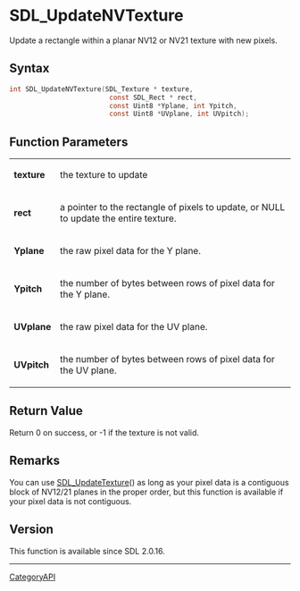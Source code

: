 = SDL_UpdateNVTexture =

Update a rectangle within a planar NV12 or NV21 texture with new pixels.

== Syntax ==

<syntaxhighlight lang='c'>
int SDL_UpdateNVTexture(SDL_Texture * texture,
                         const SDL_Rect * rect,
                         const Uint8 *Yplane, int Ypitch,
                         const Uint8 *UVplane, int UVpitch);
</syntaxhighlight>

== Function Parameters ==

{|
|'''texture'''
|the texture to update
|-
|'''rect'''
|a pointer to the rectangle of pixels to update, or NULL to update the entire texture.
|-
|'''Yplane'''
|the raw pixel data for the Y plane.
|-
|'''Ypitch'''
|the number of bytes between rows of pixel data for the Y plane.
|-
|'''UVplane'''
|the raw pixel data for the UV plane.
|-
|'''UVpitch'''
|the number of bytes between rows of pixel data for the UV plane.
|}

== Return Value ==

Return 0 on success, or -1 if the texture is not valid.

== Remarks ==

You can use [[SDL_UpdateTexture]]() as long as your pixel data is a
contiguous block of NV12/21 planes in the proper order, but this function
is available if your pixel data is not contiguous.

== Version ==

This function is available since SDL 2.0.16.

----
[[CategoryAPI]]


